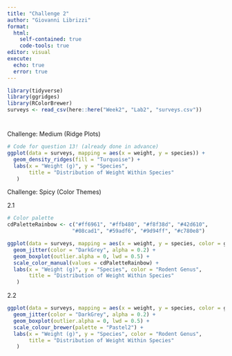 ```yaml
---
title: "Challenge 2"
author: "Giovanni Librizzi"
format:
  html:
    self-contained: true
    code-tools: true
editor: visual
execute: 
  echo: true
  error: true
---
```


```r
library(tidyverse)
library(ggridges)
library(RColorBrewer)
surveys <- read_csv(here::here("Week2", "Lab2", "surveys.csv"))
```

# 

Challenge: Medium (Ridge Plots)

```r
# Code for question 13! (already done in advance)
ggplot(data = surveys, mapping = aes(x = weight, y = species)) + 
  geom_density_ridges(fill = "Turquoise") + 
  labs(x = "Weight (g)", y = "Species", 
       title = "Distribution of Weight Within Species"
   )
```

Challenge: Spicy (Color Themes)

2.1

```r
# Color palette
cdPaletteRainbow <- c("#ff6961", "#ffb480", "#f8f38d", "#42d610", 
                     "#08cad1", "#59adf6", "#9d94ff", "#c780e8")

ggplot(data = surveys, mapping = aes(x = weight, y = species, color = genus)) + 
  geom_jitter(color = "DarkGrey", alpha = 0.2) +
  geom_boxplot(outlier.alpha = 0, lwd = 0.5) + 
  scale_color_manual(values = cdPaletteRainbow) +
  labs(x = "Weight (g)", y = "Species", color = "Rodent Genus",
       title = "Distribution of Weight Within Species"
   )
```

2.2

```r
ggplot(data = surveys, mapping = aes(x = weight, y = species, color = genus)) + 
  geom_jitter(color = "DarkGrey", alpha = 0.2) +
  geom_boxplot(outlier.alpha = 0, lwd = 0.5) + 
  scale_colour_brewer(palette = "Pastel2") +
  labs(x = "Weight (g)", y = "Species", color = "Rodent Genus",
       title = "Distribution of Weight Within Species"
   )
```
